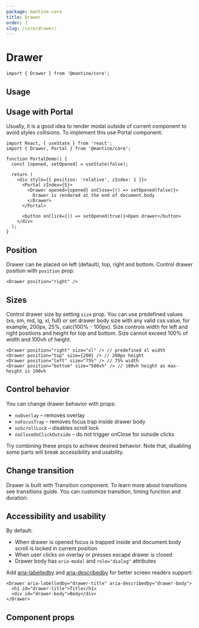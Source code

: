```yaml
---
package: mantine-core
title: Drawer
order: 1
slug: /core/drawer/
---
```



# Drawer

<PageHeader
  source="mantine-core/src/Drawer/Drawer.tsx"
  docs="core/Drawer.mdx"
  package="@mantine/core"
/>

```tsx
import { Drawer } from '@mantine/core';
```

## Usage

<DrawerBaseDemo />

## Usage with Portal

Usually, it is a good idea to render modal outside of current component to avoid styles collisions.
To implement this use <GatsbyLink to="/core/portal">Portal</GatsbyLink> component.

```tsx
import React, { useState } from 'react';
import { Drawer, Portal } from '@mantine/core';

function PortalDemo() {
  const [opened, setOpened] = useState(false);

  return (
    <div style={{ position: 'relative', zIndex: 1 }}>
      <Portal zIndex={5}>
        <Drawer opened={opened} onClose={() => setOpened(false)}>
          Drawer is rendered at the end of document.body
        </Drawer>
      </Portal>

      <button onClick={() => setOpened(true)}>Open drawer</button>
    </div>
  );
}
```

## Position

Drawer can be placed on left (default), top, right and bottom. Control drawer position with `position` prop:

```tsx
<Drawer position="right" />
```

<DrawerPositionsDemo />

## Sizes

Control drawer size by setting `size` prop. You can use predefined values (xs, sm, md, lg, xl, full)
or set drawer body size with any valid css value, for example, 200px, 25%, calc(100% - 100px).
Size controls width for left and right positions and height for top and bottom.
Size cannot exceed 100% of width and 100vh of height.

```tsx
<Drawer position="right" size="xl" /> // predefined xl width
<Drawer position="top" size={200} /> // 200px height
<Drawer position="left" size="75%" /> // 75% width
<Drawer position="bottom" size="500vh" /> // 100vh height as max-height is 100vh
```

<DrawerSizesDemo />

## Control behavior

You can change drawer behavior with props:

- `noOverlay` – removes overlay
- `noFocusTrap` – removes focus trap inside drawer body
- `noScrollLock` – disables scroll lock
- `noCloseOnClickOutside` – do not trigger onClose for outside clicks

<DrawerInactiveDemo />

Try combining these props to achieve desired behavior.
Note that, disabling some parts will break accessibility and usability.

<DrawerConfigurator />

## Change transition

Drawer is built with <GatsbyLink to="/core/transition">Transition</GatsbyLink> component.
To learn more about transitions see <GatsbyLink to="/guides/transitions">transitions guide</GatsbyLink>.
You can customize transition, timing function and duration:

<DrawerTransitionsDemo />

## Accessibility and usability

By default:

- When drawer is opened focus is trapped inside and document.body scroll is locked in current position
- When user clicks on overlay or presses escape drawer is closed
- Drawer body has `aria-modal` and `role="dialog"` attributes

Add [aria-labelledby](https://developer.mozilla.org/en-US/docs/Web/Accessibility/ARIA/ARIA_Techniques/Using_the_aria-labelledby_attribute) and [aria-describedby](https://developer.mozilla.org/en-US/docs/Web/Accessibility/ARIA/ARIA_Techniques/Using_the_aria-describedby_attribute) for better screen readers support:

```tsx
<Drawer aria-labelledby="drawer-title" aria-describedby="drawer-body">
  <h1 id="drawer-title">Title</h1>
  <div id="drawer-body">Body</div>
</Drawer>
```

## Component props

<PropsTable component="Drawer" />
